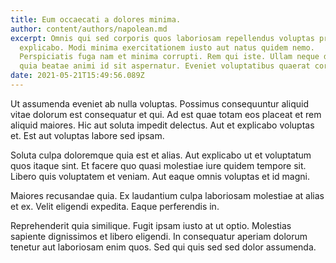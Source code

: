 ```yaml
---
title: Eum occaecati a dolores minima.
author: content/authors/napolean.md
excerpt: Omnis qui sed corporis quos laboriosam repellendus voluptas provident
  explicabo. Modi minima exercitationem iusto aut natus quidem nemo.
  Perspiciatis fuga nam et minima corrupti. Rem qui iste. Ullam neque dolores
  quia beatae animi id sit aspernatur. Eveniet voluptatibus quaerat corporis.
date: 2021-05-21T15:49:56.089Z
---
```

Ut assumenda eveniet ab nulla voluptas. Possimus consequuntur aliquid vitae dolorum est consequatur et qui. Ad est quae totam eos placeat et rem aliquid maiores. Hic aut soluta impedit delectus. Aut et explicabo voluptas et. Est aut voluptas labore sed ipsam.
 Soluta culpa doloremque quia est et alias. Aut explicabo ut et voluptatum quos itaque sint. Et facere quo quasi molestiae iure quidem tempore sit. Libero quis voluptatem et veniam. Aut eaque omnis voluptas et id magni.
 Maiores recusandae quia. Ex laudantium culpa laboriosam molestiae at alias et ex. Velit eligendi expedita. Eaque perferendis in.
 Reprehenderit quia similique. Fugit ipsam iusto at ut optio. Molestias sapiente dignissimos et libero eligendi. In consequatur aperiam dolorum tenetur aut laboriosam enim quos. Sed qui quis sed sed dolor assumenda.